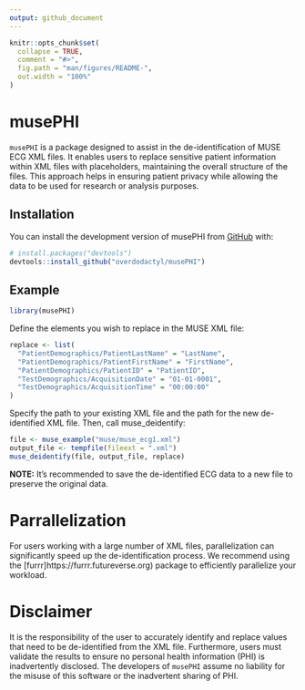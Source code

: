```yaml
---
output: github_document
---
```


<!-- README.md is generated from README.Rmd. Please edit that file -->

```r
knitr::opts_chunk$set(
  collapse = TRUE,
  comment = "#>",
  fig.path = "man/figures/README-",
  out.width = "100%"
)
```

# musePHI

<!-- badges: start -->
<!-- badges: end -->

`musePHI` is a package designed to assist in the de-identification of MUSE ECG XML files. It enables users to replace sensitive patient information within XML files with placeholders, maintaining the overall structure of the files. This approach helps in ensuring patient privacy while allowing the data to be used for research or analysis purposes.


## Installation

You can install the development version of musePHI from [GitHub](https://github.com/) with:

``` r
# install.packages("devtools")
devtools::install_github("overdodactyl/musePHI")
```

## Example

```r
library(musePHI)
```

Define the elements you wish to replace in the MUSE XML file:

```r
replace <- list(
  "PatientDemographics/PatientLastName" = "LastName",
  "PatientDemographics/PatientFirstName" = "FirstName",
  "PatientDemographics/PatientID" = "PatientID",
  "TestDemographics/AcquisitionDate" = "01-01-0001",
  "TestDemographics/AcquisitionTime" = "00:00:00"
)
```

Specify the path to your existing XML file and the path for the new de-identified XML file. Then, call muse_deidentify:

```r
file <- muse_example("muse/muse_ecg1.xml")
output_file <- tempfile(fileext = ".xml")
muse_deidentify(file, output_file, replace)
```

**NOTE:** It's recommended to save the de-identified ECG data to a new file to preserve the original data.

# Parrallelization 

For users working with a large number of XML files, parallelization can significantly speed up the de-identification process. We recommend using the [furrr]https://furrr.futureverse.org) package to efficiently parallelize your workload.

# Disclaimer

It is the responsibility of the user to accurately identify and replace values that need to be de-identified from the XML file. Furthermore, users must validate the results to ensure no personal health information (PHI) is inadvertently disclosed. The developers of `musePHI` assume no liability for the misuse of this software or the inadvertent sharing of PHI.
